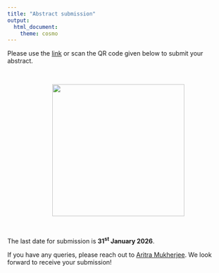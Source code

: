 ---
title: "Abstract submission"
output:
  html_document:
    theme: cosmo
---

```{=html}
<style type="text/css">
h1.title {
  font-size: 36px;
  color: DarkRed;
  text-align: center;
}
</style>
```

Please use the [link](https://forms.cloud.microsoft/Pages/ResponsePage.aspx?id=yRJQnBa2wkSpF2aBT74-h5U3mMXPcnlPhMCUpBSHk0tURU82MTFQVzhOMDlRR0pIOE9BRFZQTU1YMy4u) or scan the QR code given below to submit your abstract.


<br/>

<img id="Abstract_Submission" src="images/QRCode for Abstract Submission for ADMTP 2026.png"  width="300" height="300">
<style type="text/css">
    #Abstract_Submission {
        display: block;
        margin-left: auto;
        margin-right: auto }
</style>

<br/>


The last date for submission is <b>31<sup>st</sup> January 2026</b>. 

If you have any queries, please reach out to [Aritra Mukherjee](mailto:aritra.mukherjee@newcastle.ac.uk). We look forward to receive your submission!

<!--## Deadline-->

<!--hr-->

<!--Abstract submissions are now closed. -->

<!--br-->

<!--## Topics-->

<!--hr>

<ol>

<li><b>Research/methodology</b> -- statistical methodology and their application to adaptive designs for clinical trials, including multiple testing procedures. We particularly welcome contributions on the topics of a) early phase trials and b) software for adaptive designs.</li> <br>

<li><b>Real-life case studies</b> -- practical examples of the challenges of implementing adaptive designs in real-life. This could include issues around communicating the design and results of adaptive designs to both clinicians and patients.</li> <br>

<li><b>Discussion session</b> -- consider the following hypothetical clinical research questions (based on real-world examples). We're interested in how you would go about answering these questions using a clinical trial (adaptive or otherwise)! What solutions might there be and what are the pros/cons?</li> <br>

<em>We want to test whether a new experimental treatment T is better than a control treatment C in population P. The primary endpoint EP1 of interest is a time-to-event (TTE) endpoint (e.g. time-to-response). We are also interested in the event rates - measured by a binary endpoint EP2 - as well as a continuous biomarker EP3 that is expected to give an early signal of a treatment effect.</em>

<em>The current plan is to have a first interim analysis (IA 1) after n<sub>1</sub> patients had a follow-up of at least 12 months. Another interim analysis (IA 2) is planned when biomarker data is available for n<sub>2</sub> patients. The biomarker EP is measured 3 months after randomization. The final analysis should take place when n<sub>3</sub> patients have been followed up for at least 6 months.</em>

<em>Question 1: How do we best control the familywise error rate (FWER)?</em>

<em>Question 2: Assume that recruitment was much faster than expected and that</em>

<em>a) IA 1 now coincides with IA 2, or </em>

<em>b) IA 1, IA 2 and final analysis coincide. </em>

<em> What are the implications on the FWER and the design overall? </em>

</ol-->

